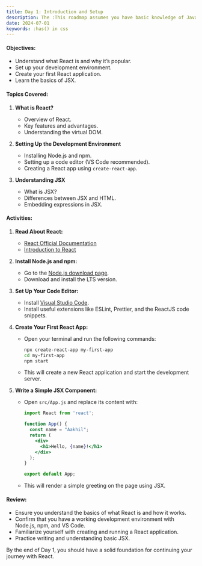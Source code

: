 ```yaml
---
title: Day 1: Introduction and Setup
description: The :This roadmap assumes you have basic knowledge of JavaScript, HTML, and CSS. The plan includes hands-on practice, so ensure you have a development environment set up with Node.js and a code editor like VS Code.
date: 2024-07-01
keywords: :has() in css
---
```


#### **Objectives:**
- Understand what React is and why it’s popular.
- Set up your development environment.
- Create your first React application.
- Learn the basics of JSX.

#### **Topics Covered:**
1. **What is React?**
   - Overview of React.
   - Key features and advantages.
   - Understanding the virtual DOM.

2. **Setting Up the Development Environment**
   - Installing Node.js and npm.
   - Setting up a code editor (VS Code recommended).
   - Creating a React app using `create-react-app`.

3. **Understanding JSX**
   - What is JSX?
   - Differences between JSX and HTML.
   - Embedding expressions in JSX.

#### **Activities:**

1. **Read About React:**
   - [React Official Documentation](https://reactjs.org/docs/getting-started.html)
   - [Introduction to React](https://reactjs.org/tutorial/tutorial.html)

2. **Install Node.js and npm:**
   - Go to the [Node.js download page](https://nodejs.org/).
   - Download and install the LTS version.

3. **Set Up Your Code Editor:**
   - Install [Visual Studio Code](https://code.visualstudio.com/).
   - Install useful extensions like ESLint, Prettier, and the ReactJS code snippets.

4. **Create Your First React App:**
   - Open your terminal and run the following commands:

     ```bash
     npx create-react-app my-first-app
     cd my-first-app
     npm start
     ```

   - This will create a new React application and start the development server.

5. **Write a Simple JSX Component:**
   - Open `src/App.js` and replace its content with:

     ```jsx
     import React from 'react';

     function App() {
       const name = "Aakhil";
       return (
         <div>
           <h1>Hello, {name}!</h1>
         </div>
       );
     }

     export default App;
     ```

   - This will render a simple greeting on the page using JSX.

#### **Review:**
- Ensure you understand the basics of what React is and how it works.
- Confirm that you have a working development environment with Node.js, npm, and VS Code.
- Familiarize yourself with creating and running a React application.
- Practice writing and understanding basic JSX.

By the end of Day 1, you should have a solid foundation for continuing your journey with React.